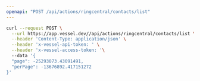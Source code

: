 ```yaml
---
openapi: "POST /api/actions/ringcentral/contacts/list"
---
```


<RequestExample>

```bash Request
curl --request POST \
  --url https://app.vessel.dev//api/actions/ringcentral/contacts/list \
  --header 'Content-Type: application/json' \
  --header 'x-vessel-api-token: ' \
  --header 'x-vessel-access-token: '\ 
  --data '{
  "page": -25293073.43091491,
  "perPage": -13676892.417151272
}'
```

</RequestExample>


      